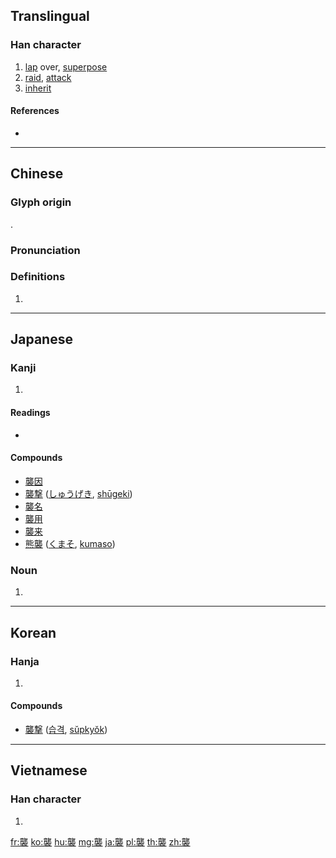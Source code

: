 {{character info/new}}
{{also|袭}}
==Translingual==

===Han character===
{{Han char|rn=145|rad=衣|as=16|sn=22|four=01732|canj=YPYHV|ids=⿱龍衣}}

# [[lap]] over, [[superpose]]
# [[raid]], [[attack]]
# [[inherit]]

====References====
* {{Han ref|kx=1127.060|dkj=34717|dj=1594.170|hdz=53121.020|uh=8972|ud=35186|bh=C5A7|bd=50599}}

----

==Chinese==
{{zh-forms|s=袭}}

===Glyph origin===
{{Han etym}}
{{Han compound|龍|t1=dragon|衣|t2=cloth}}.

===Pronunciation===
{{zh-pron
|m=xí
|c=zaap6,zap6
|h=pfs=
|md=
|mn=qz,tw,xm:si̍p/zz:si̍t
|w=
|mc=y
|oc=y
|cat=
}}

===Definitions===
{{zh-hanzi}}

# {{rfdef|lang=zh}}

----

==Japanese==

===Kanji===
{{ja-kanji|rs=龍22|grade=7}}

# {{defn|lang=ja|sort=衣16}}

====Readings====
* {{ja-readings|on=[[しゅう]] (shū), [[じゅう]] (jū)|kun=[[おそう]] (osou), [[かさね]] (kasane), [[つぐ]] (tsugu)}}

====Compounds====
* [[襲因]]
* [[襲撃]] ([[しゅうげき]], [[shūgeki]])
* [[襲名]]
* [[襲用]]
* [[襲来]]
* [[熊襲]] ([[くまそ]], [[kumaso]])

===Noun===
{{ja-kanjitab|かさね}}

# {{rfdef|ja}}

----

==Korean==

===Hanja===
{{ko-hanja|hangeul=습|eumhun=엄습할|rv=seup|mr=sŭp|y=sup}}

# {{defn|lang=ko|sort=衣16}}

====Compounds====
* [[襲撃]] ([[습격]], [[sŭpkyŏk]])

----

==Vietnamese==

===Han character===
{{vi-hantu|[[tập]]|rs=衣16}}

# {{defn|lang=vi|sort=衣16}}

[[fr:襲]]
[[ko:襲]]
[[hu:襲]]
[[mg:襲]]
[[ja:襲]]
[[pl:襲]]
[[th:襲]]
[[zh:襲]]